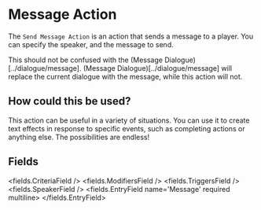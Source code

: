
# Message Action 

The `Send Message Action` is an action that sends a message to a player.
You can specify the speaker, and the message to send.

This should not be confused with the (Message Dialogue)[../dialogue/message].
(Message Dialogue)[../dialogue/message] will replace the current dialogue with the message, while this action will not.

## How could this be used?

This action can be useful in a variety of situations.
You can use it to create text effects in response to specific events, such as completing actions or anything else.
The possibilities are endless!


## Fields

<fields.CriteriaField />
<fields.ModifiersField />
<fields.TriggersField />
<fields.SpeakerField />
<fields.EntryField name='Message' required multiline>
</fields.EntryField>

